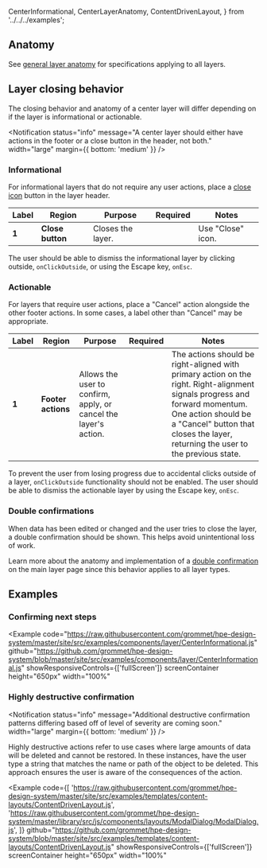   CenterInformational,
  CenterLayerAnatomy,
  ContentDrivenLayout,
} from '../../../examples';

## Anatomy

See [general layer anatomy](/components/layer#anatomy) for specifications applying to all layers.

## Layer closing behavior

The closing behavior and anatomy of a center layer will differ depending on if the layer is informational or actionable.

<Notification
  status="info"
  message="A center layer should either have actions in the footer or a close button in the header, not both."
  width="large"
  margin={{ bottom: 'medium' }}
/>

### Informational

For informational layers that do not require any user actions, place a [close icon](/foundation/icons#ui-actions) button in the layer header.

<Example plain>
  <CenterLayerAnatomy informational />
</Example>

| Label | Region           | Purpose           |                  Required                   | Notes             |
| ----- | ---------------- | ----------------- | :-----------------------------------------: | ----------------- |
| **1** | **Close button** | Closes the layer. | <Checkmark a11yTitle="true" size="small" /> | Use "Close" icon. |

The user should be able to dismiss the informational layer by clicking outside, `onClickOutside`, or using the Escape key, `onEsc`.

### Actionable

For layers that require user actions, place a "Cancel" action alongside the other footer actions. In some cases, a label other than "Cancel" may be appropriate.

<Example plain>
  <CenterLayerAnatomy />
</Example>

| Label | Region             | Purpose                                                          |                  Required                   | Notes                                                                                                                                                                                                                                |
| ----- | ------------------ | ---------------------------------------------------------------- | :-----------------------------------------: | ------------------------------------------------------------------------------------------------------------------------------------------------------------------------------------------------------------------------------------ |
| **1** | **Footer actions** | Allows the user to confirm, apply, or cancel the layer's action. | <Checkmark a11yTitle="true" size="small" /> | The actions should be right-aligned with primary action on the right. Right-alignment signals progress and forward momentum. One action should be a "Cancel" button that closes the layer, returning the user to the previous state. |

To prevent the user from losing progress due to accidental clicks outside of a layer, `onClickOutside` functionality should not be enabled. The user should be able to dismiss the actionable layer by using the Escape key, `onEsc`.

### Double confirmations

When data has been edited or changed and the user tries to close the layer, a double confirmation should be shown. This helps avoid unintentional loss of work.

Learn more about the anatomy and implementation of a [double confirmation](/components/layer#double-confirmations) on the main layer page since this behavior applies to all layer types.

## Examples

### Confirming next steps

<Example
  code="https://raw.githubusercontent.com/grommet/hpe-design-system/master/site/src/examples/components/layer/CenterInformational.js"
  github="https://github.com/grommet/hpe-design-system/blob/master/site/src/examples/components/layer/CenterInformational.js"
  showResponsiveControls={['fullScreen']}
  screenContainer
  height="650px"
  width="100%"
>
  <CenterInformational />
</Example>

### Highly destructive confirmation

<Notification
  status="info"
  message="Additional destructive confirmation patterns differing based off of level of severity are coming soon."
  width="large"
  margin={{ bottom: 'medium' }}
/>

Highly destructive actions refer to use cases where large amounts of data will be deleted and cannot be restored. In these instances, have the user type a string that matches the name or path of the object to be deleted. This approach ensures the user is aware of the consequences of the action.

<Example
  code={[
    'https://raw.githubusercontent.com/grommet/hpe-design-system/master/site/src/examples/templates/content-layouts/ContentDrivenLayout.js',
    'https://raw.githubusercontent.com/grommet/hpe-design-system/master/library/src/js/components/layouts/ModalDialog/ModalDialog.js',
  ]}
  github="https://github.com/grommet/hpe-design-system/blob/master/site/src/examples/templates/content-layouts/ContentDrivenLayout.js"
  showResponsiveControls={['fullScreen']}
  screenContainer
  height="650px"
  width="100%"
>
  <ContentDrivenLayout />
</Example>
